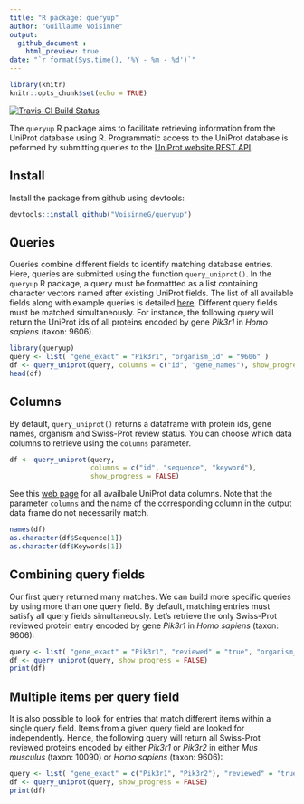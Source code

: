 ```yaml
---
title: "R package: queryup"
author: "Guillaume Voisinne"
output: 
  github_document :
    html_preview: true
date: "`r format(Sys.time(), '%Y - %m - %d')`"
---
```


```r
library(knitr)
knitr::opts_chunk$set(echo = TRUE)
```

[![Travis-CI Build Status](https://travis-ci.org/VoisinneG/queryup.svg?branch=master)](https://travis-ci.org/VoisinneG/queryup) 


The `queryup` R package aims to facilitate retrieving information from the UniProt database using R.
Programmatic access to the UniProt database is peformed by submitting queries to the [UniProt website REST API](https://www.uniprot.org/help/api_queries).

## Install

Install the package from github using devtools:

```r
devtools::install_github("VoisinneG/queryup")
```

## Queries
Queries combine different fields to identify matching database entries. Here, queries are submitted using the function `query_uniprot()`. In the `queryup` R package, a query must be formattted as a list containing character vectors named after existing UniProt fields. The list of all available fields along with example queries is detailed [here](https://www.uniprot.org/help/query-fields). Different query fields must be matched simultaneously. For instance, the following query will return the UniProt ids of all proteins encoded by gene *Pik3r1* in *Homo sapiens* (taxon: 9606). 

```r
library(queryup)
query <- list( "gene_exact" = "Pik3r1", "organism_id" = "9606" )
df <- query_uniprot(query, columns = c("id", "gene_names"), show_progress = FALSE)
head(df)
```

## Columns

By default, `query_uniprot()` returns a dataframe with  protein ids, gene names, organism and Swiss-Prot review status. You can choose which data columns to retrieve using the `columns` parameter. 

```r
df <- query_uniprot(query, 
                    columns = c("id", "sequence", "keyword"),
                    show_progress = FALSE)

```

See this [web page](https://www.uniprot.org/help/uniprotkb_column_names) for all availbale UniProt data columns.
Note that the parameter `columns` and the name of the corresponding column in the output data frame do not necessarily match.

```r
names(df)
as.character(df$Sequence[1])
as.character(df$Keywords[1])
```

## Combining query fields

Our first query returned many matches. We can build more specific queries by using more than one query field. By default, matching entries must satisfy all query fields simultaneously. Let's retrieve the only Swiss-Prot reviewed protein entry encoded by gene *Pik3r1* in *Homo sapiens* (taxon: 9606):

```r
query <- list( "gene_exact" = "Pik3r1", "reviewed" = "true", "organism_id" = "9606" )
df <- query_uniprot(query, show_progress = FALSE)
print(df)
```

## Multiple items per query field

It is also possible to look for entries that match different items within a single query field. Items from a given query field are looked for independently. Hence, the following query will return all Swiss-Prot reviewed proteins encoded by either *Pik3r1* or *Pik3r2* in either *Mus musculus* (taxon: 10090) or *Homo sapiens* (taxon: 9606): 

```r
query <- list( "gene_exact" = c("Pik3r1", "Pik3r2"), "reviewed" = "true", "organism_id" = c("9606", "10090"))
df <- query_uniprot(query, show_progress = FALSE)
print(df)
```
